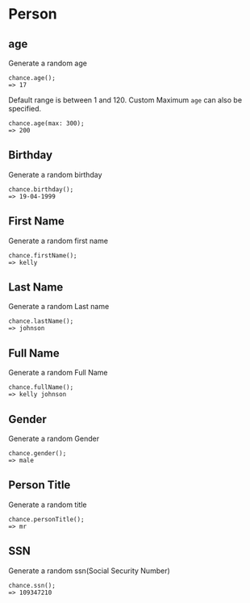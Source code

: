 # Person

## age

Generate a random age

```
chance.age();
=> 17

```

Default range is between 1 and 120. Custom Maximum `age` can also be specified.

```
chance.age(max: 300);
=> 200
```

## Birthday

Generate a random birthday

```
chance.birthday();
=> 19-04-1999
```

## First Name

Generate a random first name

```
chance.firstName();
=> kelly
```

## Last Name

Generate a random Last name

```
chance.lastName();
=> johnson
```

## Full Name

Generate a random Full Name

```
chance.fullName();
=> kelly johnson
```

## Gender

Generate a random Gender

```
chance.gender();
=> male
```

## Person Title

Generate a random title

```
chance.personTitle();
=> mr
```

## SSN

Generate a random ssn(Social Security Number)

```
chance.ssn();
=> 109347210
```
